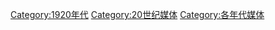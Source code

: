 [[Category:1920年代|Category:1920年代]]
[[Category:20世纪媒体|Category:20世纪媒体]]
[[Category:各年代媒体|Category:各年代媒体]]